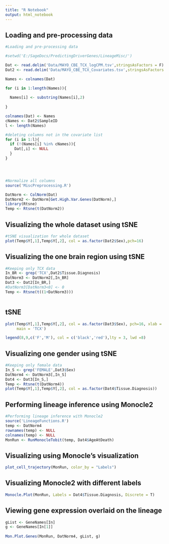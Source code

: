 ```yaml
---
title: "R Notebook"
output: html_notebook
---
```



## Loading and pre-processing data

```r

#Loading and pre-processing data

#setwd('E:/SageDocs/PredictingDriverGenes/LineageMisc/')

Dat <- read.delim('Data/MAYO_CBE_TCX_logCPM.tsv',stringsAsFactors = F)
Dat2 <- read.delim('Data/MAYO_CBE_TCX_Covariates.tsv',stringsAsFactors = F)

Names <- colnames(Dat)

for (i in 1:length(Names)){
  
  Names[i] <- substring(Names[i],2)
  
}

colnames(Dat) <- Names
cNames <- Dat2$SampleID
l <- length(Names)

#deleting columns not in the covariate list 
for (i in 1:l){
  if (!(Names[i] %in% cNames)){
    Dat[,i] <- NULL
  }
}




#Normalize all columns 
source('MiscPreprocessing.R')

DatNorm <- ColNorm(Dat)
DatNorm2 <- DatNorm[Get.High.Var.Genes(DatNorm),]
library(Rtsne)
Temp <- Rtsne(t(DatNorm2))


```



## Visualizing the whole dataset using tSNE

```r

#tSNE visualization for whole dataset
plot(Temp$Y[,1],Temp$Y[,2], col = as.factor(Dat2$Sex),pch=16)

```


## Visualizing the one brain region using tSNE


```r

#Keeping only TCX data 
In_BR <- grep('TCX',Dat2$Tissue.Diagnosis)
DatNorm3 <- DatNorm2[,In_BR]
Dat3 <- Dat2[In_BR,]
#DatNorm3[DatNorm3<0] <- 0
Temp <- Rtsne(t((1+DatNorm3)))



```

## tSNE

```r
plot(Temp$Y[,1],Temp$Y[,2], col = as.factor(Dat3$Sex), pch=16, xlab = 'tSNE-1', ylab = 'tSNE-2',
     main = 'TCX')

legend(8,9,c('F','M'), col = c('black','red'),lty = 3, lwd =8)
```




## Visualizing one gender using tSNE


```r


#Keeping only female data 
In_S <- grep('FEMALE',Dat3$Sex)
DatNorm4 <- DatNorm3[,In_S]
Dat4 <- Dat3[In_S,]
Temp <- Rtsne(t(DatNorm4))
plot(Temp$Y[,1],Temp$Y[,2], col = as.factor(Dat4$Tissue.Diagnosis))

```


## Performing lineage inference using Monocle2


```r

#Performing lineage inference with Monocle2
source('LineageFunctions.R')
temp <- DatNorm4
rownames(temp) <- NULL
colnames(temp) <- NULL
MonRun <- RunMonocleTobit(temp, Dat4$AgeAtDeath)


```

## Visualizing using Monocle's visualization 

```r

plot_cell_trajectory(MonRun, color_by = "Labels")

```



## Visualizing Monocle2 with different labels 

```r

Monocle.Plot(MonRun, Labels = Dat4$Tissue.Diagnosis, Discrete = T)


```

## Viewing gene expression overlaid on the lineage 

```r

gList <- GeneNames[In]
g <- GeneNames[In[1]]
  
Mon.Plot.Genes(MonRun, DatNorm4, gList, g)


```

